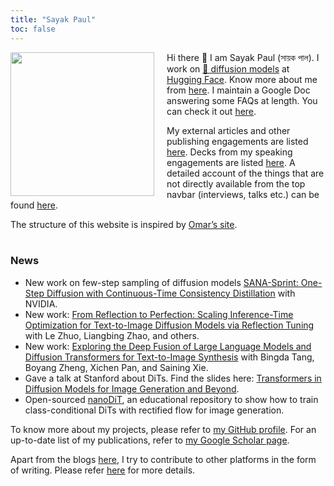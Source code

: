 ```yaml
---
title: "Sayak Paul"
toc: false
---
```


<img src="posts/carted_headshot.jpg" style="float: left; width: 230px; margin-right: 20px;"> Hi there 👋 I am Sayak Paul (সায়ক পাল). I work on [🧨 diffusion models](https://hf.co/docs/diffusers) at [Hugging Face](https://hf.co). Know more about me from [here](https://sayak.dev/about). I maintain a Google Doc answering some FAQs at length. You can check it out [here](https://bit.ly/sayak-faqs). </img>

My external articles and other publishing engagements are listed [here](pages/authoring.qmd). Decks
from my speaking engagements are listed [here](pages/talksseminarsworkshops.qmd). A detailed account of the things that are not
directly available from the top navbar (interviews, talks etc.) can be found [here](pages/resources.qmd).

The structure of this website is inspired by [Omar's site](https://osanseviero.github.io/hackerllama/).
<br><br>

### News

- New work on few-step sampling of diffusion models [SANA-Sprint: One-Step Diffusion with Continuous-Time Consistency Distillation](https://arxiv.org/abs/2503.09641) with NVIDIA.
- New work: [From Reflection to Perfection: Scaling Inference-Time Optimization for Text-to-Image Diffusion Models via Reflection Tuning](https://arxiv.org/abs/2504.16080) with Le Zhuo, Liangbing Zhao, and others.
- New work: [Exploring the Deep Fusion of Large Language Models and Diffusion Transformers for Text-to-Image Synthesis](http://arxiv.org/abs/2505.10046) with Bingda Tang, Boyang Zheng, Xichen Pan, and Saining Xie.
- Gave a talk at Stanford about DiTs. Find the slides here: [Transformers in Diffusion Models for Image Generation and Beyond](http://bit.ly/dit-cs25).
- Open-sourced [nanoDiT](https://github.com/sayakpaul/nanoDiT), an educational repository to show how to train class-conditional DiTs with rectified flow for image generation.

To know more about my projects, please refer to [my GitHub profile](https://github.com/sayakpaul). For an up-to-date list of my publications, refer to [my Google Scholar page](https://scholar.google.com/citations?user=ecW-EE4AAAAJ&hl=en#).

Apart from the blogs [here](blog.qmd), I try to contribute to other platforms in the form of writing. Please refer [here](https://sayak.dev/authoring)
for more details.
